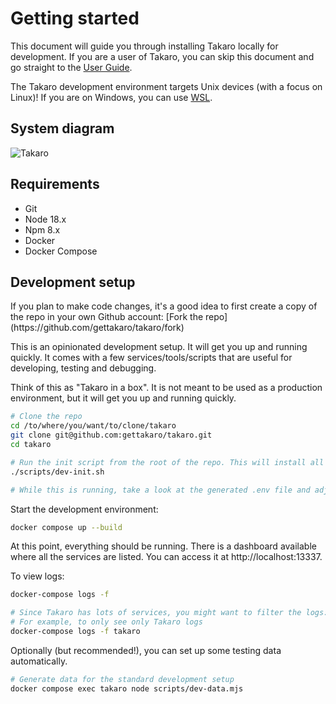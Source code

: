 
# Getting started

This document will guide you through installing Takaro locally for development. If you are a user of Takaro, you can skip this document and go straight to the [User Guide](/).

The Takaro development environment targets Unix devices (with a focus on Linux)! If you are on Windows, you can use [WSL](https://docs.microsoft.com/en-us/windows/wsl/install-win10).

## System diagram

![Takaro](../../assets/system-diagram.png)

## Requirements

- Git
- Node 18.x
- Npm 8.x
- Docker
- Docker Compose

## Development setup

<Callout type="info" emoji="💡">
  If you plan to make code changes, it's a good idea to first create a copy of the repo in your own Github account:
  [Fork the repo](https://github.com/gettakaro/takaro/fork)
</Callout>

This is an opinionated development setup. It will get you up and running quickly.
It comes with a few services/tools/scripts that are useful for developing, testing and debugging.

Think of this as "Takaro in a box". It is not meant to be used as a production environment, but it will get you up and running quickly.

```bash
# Clone the repo
cd /to/where/you/want/to/clone/takaro
git clone git@github.com:gettakaro/takaro.git
cd takaro

# Run the init script from the root of the repo. This will install all development dependencies, it can take a while...
./scripts/dev-init.sh

# While this is running, take a look at the generated .env file and adjust as needed
```

Start the development environment:

```bash
docker compose up --build
```

At this point, everything should be running. There is a dashboard available where all the services are listed. You can access it at http://localhost:13337.

To view logs:

```sh
docker-compose logs -f

# Since Takaro has lots of services, you might want to filter the logs:
# For example, to only see only Takaro logs
docker-compose logs -f takaro
```

Optionally (but recommended!), you can set up some testing data automatically.

```bash
# Generate data for the standard development setup
docker compose exec takaro node scripts/dev-data.mjs
```
